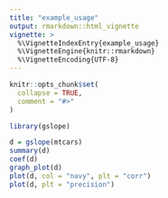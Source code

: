 ```yaml
---
title: "example_usage"
output: rmarkdown::html_vignette
vignette: >
  %\VignetteIndexEntry{example_usage}
  %\VignetteEngine{knitr::rmarkdown}
  %\VignetteEncoding{UTF-8}
---
```


```r
knitr::opts_chunk$set(
  collapse = TRUE,
  comment = "#>"
)
```

```r
library(gslope)

d = gslope(mtcars)
summary(d)
coef(d)
graph_plot(d)
plot(d, col = "navy", plt = "corr")
plot(d, plt = "precision")
```
